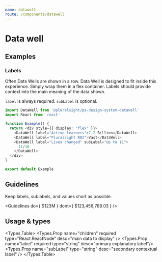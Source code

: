 ```yaml
---
name: datawell
route: /components/datawell
---
```




# Data well

## Examples

### Labels

Often Data Wells are shown in a row. Data Well is designed to fit inside this experience. Simply wrap them in a flex container. Labels should provide context into the main meaning of the data shown.

`label` is always required. `subLabel` is optional.

```typescript
import DataWell from '@pluralsight/ps-design-system-datawell'
import React from 'react'

function Example() {
  return <div style={{ display: 'flex' }}>
    <DataWell label="Active learners">7.2 Billion</DataWell>
    <DataWell label="Pluralsight ROI">Vast</DataWell>
    <DataWell label="Lives changed" subLabel="Up to 11">
      11/10
    </DataWell>
  </div>
}

export default Example
```

## Guidelines

Keep labels, sublabels, and values short as possible.

<Guidelines
  do={
    <DataWell label="Royalty Payments" subLabel="Last 30 days">
      $123M
    </DataWell>
  }
  dont={
    <DataWell
      label="Royalties Paid to Authors"
      subLabel="For the period of the last thirty days"
    >
      $123,456,789.03
    </DataWell>
  }
/>


## Usage & types

<Usage install="npm install @pluralsight/ps-design-system-datawell"
  import="import DataWell from '@pluralsight/ps-design-system-datawell'"
  packageName="datawell"
  />

<Types.Table>
  <Types.Prop name="children" required type="React.ReactNode" desc="main data to display" />
  <Types.Prop name="label" required type="string" desc="primary explanatory label"/>
  <Types.Prop name="subLabel" type="string" desc="secondary contextual label" />
</Types.Table>

